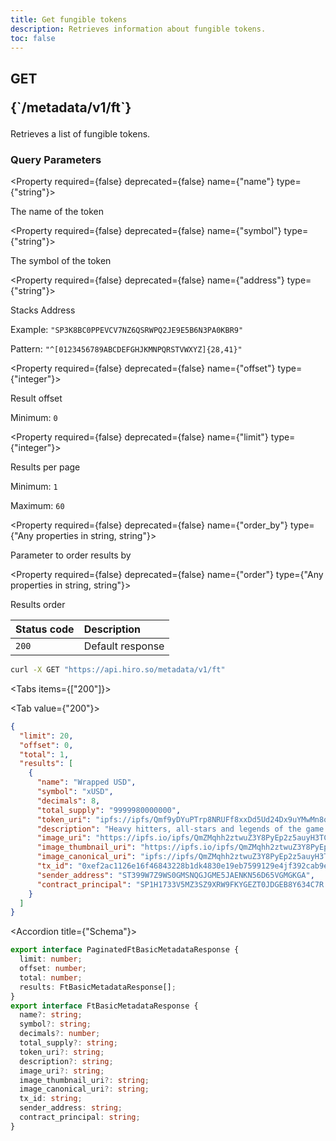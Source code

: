 ```yaml
---
title: Get fungible tokens
description: Retrieves information about fungible tokens.
toc: false
---
```



<Root>

<API>

<div className='flex-1'>

<h2 className="not-prose mb-2 inline-flex items-center gap-3 font-mono">
  <div className="rounded-lg border px-1 py-0.5 text-xs font-medium border-green-400/50 bg-green-400/20 text-green-600 dark:text-green-400">
    GET
  </div>
  <p className="text-xs break-words overflow-hidden w-[95%]">{`/metadata/v1/ft`}</p>
</h2>

Retrieves a list of fungible tokens.

### Query Parameters

<Property required={false} deprecated={false} name={"name"} type={"string"}>

The name of the token

</Property>

<Property required={false} deprecated={false} name={"symbol"} type={"string"}>

The symbol of the token

</Property>

<Property required={false} deprecated={false} name={"address"} type={"string"}>

Stacks Address

<span>Example:  `"SP3K8BC0PPEVCV7NZ6QSRWPQ2JE9E5B6N3PA0KBR9"`</span>

<span>Pattern:  `"^[0123456789ABCDEFGHJKMNPQRSTVWXYZ]{28,41}"`</span>

</Property>

<Property required={false} deprecated={false} name={"offset"} type={"integer"}>

Result offset

<span>Minimum:  `0`</span>

</Property>

<Property required={false} deprecated={false} name={"limit"} type={"integer"}>

Results per page

<span>Minimum:  `1`</span>

<span>Maximum:  `60`</span>

</Property>

<Property required={false} deprecated={false} name={"order_by"} type={"Any properties in string, string"}>

Parameter to order results by

</Property>

<Property required={false} deprecated={false} name={"order"} type={"Any properties in string, string"}>

Results order

</Property>

| Status code | Description     |
| :---------- | :-------------- |
| `200`       | Default response|

</div>

<APIExample>

```bash title="Terminal"
curl -X GET "https://api.hiro.so/metadata/v1/ft"
```

<Tabs items={["200"]}>

<Tab value={"200"}>



```json title="Example response"
{
  "limit": 20,
  "offset": 0,
  "total": 1,
  "results": [
    {
      "name": "Wrapped USD",
      "symbol": "xUSD",
      "decimals": 8,
      "total_supply": "9999980000000",
      "token_uri": "ipfs://ipfs/Qmf9yDYuPTrp8NRUFf8xxDd5Ud24Dx9uYMwMn8o8G2cWPW/12200.json",
      "description": "Heavy hitters, all-stars and legends of the game join forces to create a collection of unique varsity jackets",
      "image_uri": "https://ipfs.io/ipfs/QmZMqhh2ztwuZ3Y8PyEp2z5auyH3TCm3nnr5ZfjjgDjd5q/12199.png",
      "image_thumbnail_uri": "https://ipfs.io/ipfs/QmZMqhh2ztwuZ3Y8PyEp2z5auyH3TCm3nnr5ZfjjgDjd5q/12199.png",
      "image_canonical_uri": "ipfs://ipfs/QmZMqhh2ztwuZ3Y8PyEp2z5auyH3TCm3nnr5ZfjjgDjd5q/12199.png",
      "tx_id": "0xef2ac1126e16f46843228b1dk4830e19eb7599129e4jf392cab9e65ae83a45c0",
      "sender_address": "ST399W7Z9WS0GMSNQGJGME5JAENKN56D65VGMGKGA",
      "contract_principal": "SP1H1733V5MZ3SZ9XRW9FKYGEZT0JDGEB8Y634C7R.miamicoin-token-v2"
    }
  ]
}
```

<Accordions>

<Accordion title={"Schema"}>

```ts
export interface PaginatedFtBasicMetadataResponse {
  limit: number;
  offset: number;
  total: number;
  results: FtBasicMetadataResponse[];
}
export interface FtBasicMetadataResponse {
  name?: string;
  symbol?: string;
  decimals?: number;
  total_supply?: string;
  token_uri?: string;
  description?: string;
  image_uri?: string;
  image_thumbnail_uri?: string;
  image_canonical_uri?: string;
  tx_id: string;
  sender_address: string;
  contract_principal: string;
}

```

</Accordion>

</Accordions>

</Tab>

</Tabs>

</APIExample>

</API>

</Root>
